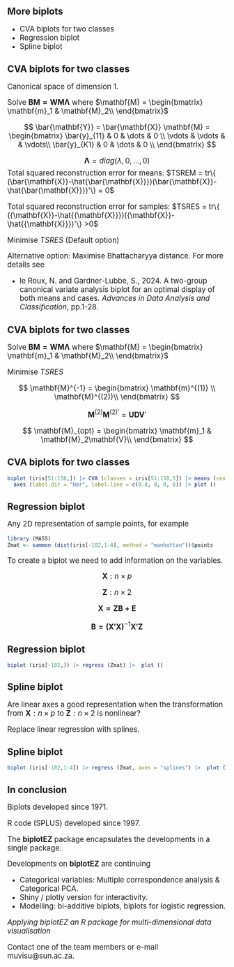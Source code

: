 ## More biplots

::: {style="font-size: 120%;"}

-   CVA biplots for two classes
-   Regression biplot
-   Spline biplot
:::

## CVA biplots for two classes
::: {style="font-size: 120%;"}

Canonical space of dimension 1.

Solve $\mathbf{BM=WM\Lambda}$ where $\mathbf{M} = \begin{bmatrix}
                      \mathbf{m}_1 & \mathbf{M}_2\\
             \end{bmatrix}$

$$
\bar{\mathbf{Y}} = \bar{\mathbf{X}} \mathbf{M} = \begin{bmatrix}
                                  \bar{y}_{11} & 0      & \dots & 0 \\
                                  \vdots       & \vdots &       & \vdots\\
                                  \bar{y}_{K1} & 0      & \dots & 0 \\
                                    \end{bmatrix}
$$

$$
\mathbf{\Lambda} = diag(\lambda, 0, ..., 0)
$$ Total squared reconstruction error for means: $TSREM = tr\{ (\bar{\mathbf{X}}-\hat{\bar{\mathbf{X}}})(\bar{\mathbf{X}}-\hat{\bar{\mathbf{X}}})'\} = 0$

Total squared reconstruction error for samples: $TSRES = tr\{ ({\mathbf{X}}-\hat{{\mathbf{X}}})({\mathbf{X}}-\hat{{\mathbf{X}}})'\} >0$

Minimise $TSRES$ (Default option)

Alternative option: Maximise Bhattacharyya distance. For more details see

-   le Roux, N. and Gardner-Lubbe, S., 2024. A two-group canonical variate analysis biplot for an optimal display of both means and cases. *Advances in Data Analysis and Classification*, pp.1-28.

:::

## CVA biplots for two classes

::: {style="font-size: 120%;"}

Solve $\mathbf{BM=WM\Lambda}$ where $\mathbf{M} = \begin{bmatrix}
                      \mathbf{m}_1 & \mathbf{M}_2\\
             \end{bmatrix}$

Minimise $TSRES$

$$
\mathbf{M}^{-1} = \begin{bmatrix}
                      \mathbf{m}^{(1)} \\
                      \mathbf{M}^{(2)}\\
             \end{bmatrix}
$$

$$
\mathbf{M}^{(2)}\mathbf{M}^{(2)'} = \mathbf{UDV}'
$$

$$
\mathbf{M}_{opt} = \begin{bmatrix}
                      \mathbf{m}_1 & \mathbf{M}_2\mathbf{V}\\
             \end{bmatrix}
$$
:::

## CVA biplots for two classes

```r
biplot (iris[51:150,]) |> CVA (classes = iris[51:150,5]) |> means (cex = 2) |>
  axes (label.dir = "Hor", label.line = c(0.8, 0, 0, 0)) |> plot ()
```

## Regression biplot

::: {style="font-size: 120%;"}
Any 2D representation of sample points, for example
:::
```r
library (MASS)
Zmat <- sammon (dist(iris[-102,1:4], method = "manhattan"))$points
```

::: {style="font-size: 120%;"}

To create a biplot we need to add information on the variables.

$$
\mathbf{X}:n \times p
$$

$$
\mathbf{Z}:n \times 2
$$

$$
\mathbf{X = ZB + E}
$$

$$
\mathbf{B = (X'X)}^{-1}\mathbf{X'Z}
$$
:::

## Regression biplot

```r
biplot (iris[-102,]) |> regress (Zmat) |>  plot ()
```

## Spline biplot

::: {style="font-size: 120%;"}

Are linear axes a good representation when the transformation from $\mathbf{X}:n \times p$ to $\mathbf{Z}:n \times 2$ is nonlinear?

Replace linear regression with splines.
:::

## Spline biplot

```r
biplot (iris[-102,1:4]) |> regress (Zmat, axes = "splines") |>  plot ()
```

## In conclusion
::: {style="font-size: 120%;"}
Biplots developed since 1971.

R code (SPLUS) developed since 1997.

The **biplotEZ** package encapsulates the developments in a single package.

Developments on **biplotEZ** are continuing

* Categorical variables: Multiple correspondence analysis & Categorical PCA.
* Shiny / plotly version for interactivity.
* Modelling: bi-additive biplots, biplots for logistic regression.

*Applying biplotEZ an R package for multi-dimensional data visualisation*

Contact one of the team members or e-mail muvisu@sun.ac.za.
:::